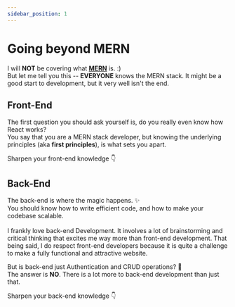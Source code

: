 ```yaml
---
sidebar_position: 1
---
```


# Going beyond MERN

I will **NOT** be covering what **[MERN](https://www.mongodb.com/resources/languages/mern-stack)** is. :)
\
But let me tell you this -- **EVERYONE** knows the MERN stack. It might be a good start to development, but it very well isn't the end.

## Front-End

The first question you should ask yourself is, do you really even know how React works? \
You say that you are a MERN stack developer, but knowing the underlying principles (aka **first principles**), is what sets you apart.

Sharpen your front-end knowledge 👇

<PostCard
    title='Front-end Development'
    description='Fundamental concepts that will make you a front-end pro.'
    link='/category/front-end'
    cta='Go to article'
/>

## Back-End

The back-end is where the magic happens. ✨\
You should know how to write efficient code, and how to make your codebase scalable.
\
\
I frankly love back-end Development. It involves a lot of brainstorming and critical thinking that excites me way more than front-end development. That being said, I do respect front-end developers because it is quite a challenge to make a fully functional and attractive website.

But is back-end just Authentication and CRUD operations? 🤔
\
The answer is **NO**. There is a lot more to back-end development than just that.

Sharpen your back-end knowledge 👇
<PostCard
    title='Back-end Development'
    description='Fundamental concepts that will make you a back-end pro.'
    link='/category/back-end'
    cta='Go to article'
/>
